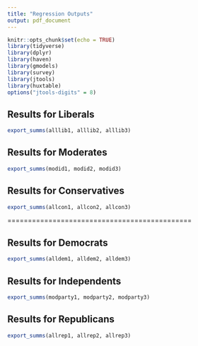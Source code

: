 ```yaml
---
title: "Regression Outputs"
output: pdf_document
---
```


```r
knitr::opts_chunk$set(echo = TRUE)
library(tidyverse)
library(dplyr)
library(haven)
library(gmodels)
library(survey)
library(jtools)
library(huxtable)
options("jtools-digits" = 8)
```


## Results for Liberals
```r
export_summs(alllib1, alllib2, alllib3)
```

## Results for Moderates
```r
export_summs(modid1, modid2, modid3)
```

## Results for Conservatives
```r
export_summs(allcon1, allcon2, allcon3)
```

=============================================

## Results for Democrats
```r
export_summs(alldem1, alldem2, alldem3)
```

## Results for Independents
```r
export_summs(modparty1, modparty2, modparty3)
```

## Results for Republicans 
```r
export_summs(allrep1, allrep2, allrep3)
```

